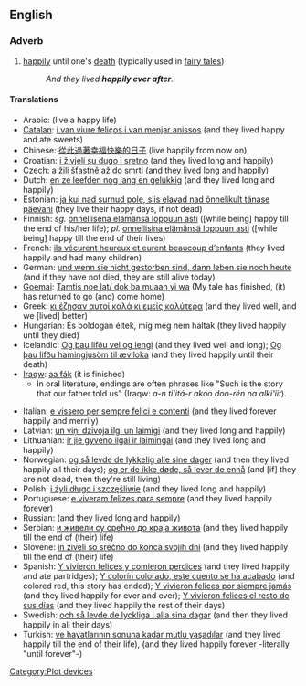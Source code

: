 ==English==

===Adverb===
{{infl|en|adverb|head=[[happily]] [[ever]] [[after]]}}

# {{idiomatic|often preceded by "to live"}} [[happily]] until one's [[death]] (typically used in [[fairy tale]]s)
#: ''And they lived '''happily ever after'''.''

====Translations====
{{trans-top|happily until one's death}}
<!---These really shouldn't have glosses, but they're useful all the same.  Perhaps as links turn blue their glosses could be removed?-->
* Arabic: {{t|ar|وعاشو عيشة سعيده}} (live a happy life)
* [[Catalan]]: [[i van viure feliços i van menjar anissos]] (and they lived happy and ate sweets)
* Chinese: [[從此過著幸福快樂的日子]] (live happily from now on)
* Croatian: [[i živjeli su dugo i sretno]] (and they lived long and happily)
* Czech: [[a žili šťastně až do smrti]] (and they lived long and happily)
* Dutch: [[en ze leefden nog lang en gelukkig]] (and they lived long and happily)
* Estonian: [[ja kui nad surnud pole, siis elavad nad õnnelikult tänase päevani]] (they live their happy days, if not dead)
* Finnish: ''sg.'' [[onnellisena elämänsä loppuun asti]] ([while being] happy till the end of his/her life); ''pl.'' [[onnellisina elämänsä loppuun asti]] ([while being] happy till the end of their lives)
* French: [[ils vécurent heureux et eurent beaucoup d’enfants]] (they lived happily and had many children)
* German: [[und wenn sie nicht gestorben sind, dann leben sie noch heute]] (and if they have not died, they are still alive today)
* [[Goemai]]: [[Tamtis noe lat/ dok ba muaan yi wa]] (My tale has finished, (it) has returned to go (and) come home)
* Greek: [[κι έζησαν αυτοί καλά κι εμείς καλύτερα]] (and they lived well, and we [lived] better)
* Hungarian: És boldogan éltek, míg meg nem haltak (they lived happily until they died)
* Icelandic: [[Og þau lifðu vel og lengi]] (and they lived well and long); [[Og þau lifðu hamingjusöm til æviloka]] (and they lived happily until their death)
* [[Iraqw]]: [[aa fák]] (it is finished)
** In oral literature, endings are often phrases like "Such is the story that our father told us" (Iraqw: ''a-n ti'itá-r akóo doo-rén na alki'íit'').
{{trans-mid}}
* Italian: [[e vissero per sempre felici e contenti]] (and they lived forever happily and merrily)
* Latvian: [[un viņi dzīvoja ilgi un laimīgi]] (and they lived long and happily)
* Lithuanian: [[ir jie gyveno ilgai ir laimingai]] (and they lived long and happily)
* Norwegian: [[og så levde de lykkelig alle sine dager]] (and then they lived happily all their days); [[og er de ikke døde, så lever de ennå]] (and [if] they are not dead, then they're still living)
* Polish: [[i żyli długo i szczęśliwie]] (and they lived long and happily)
* Portuguese: [[e viveram felizes para sempre]] (and they lived happily forever)
* Russian: {{t|ru|и жили они долго и счастливо}} (and they lived long and happily)
* Serbian: [[и живели су срећно до краја живота]] (and they lived happily till the end of (their) life)
* Slovene: [[in živeli so srečno do konca svojih dni]] (and they lived happily till the end of (their) life)
* Spanish: [[Y vivieron felices y comieron perdices]] (and they lived happily and ate partridges); [[Y colorín colorado, este cuento se ha acabado]] (and colored red, this story has ended); [[Y vivieron felices por siempre jamás]] (and they lived happily for ever and ever); [[Y vivieron felices el resto de sus días]] (and they lived happily the rest of their days)
* Swedish: [[och så levde de lyckliga i alla sina dagar]] (and then they lived happily in all their days)
* Turkish: [[ve hayatlarının sonuna kadar mutlu yaşadılar]] (and they lived happily till the end of their life), {{t|tr|ve sonsuza kadar mutlu yaşadılar}} (and they lived happily forever -literally "until forever"-)
{{trans-bottom}}
[[Category:Plot devices]]